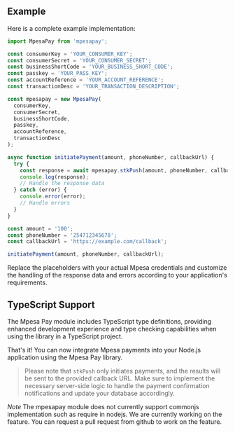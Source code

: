 ## Example

Here is a complete example implementation:

```javascript
import MpesaPay from 'mpesapay';

const consumerKey = 'YOUR_CONSUMER_KEY';
const consumerSecret = 'YOUR_CONSUMER_SECRET';
const businessShortCode = 'YOUR_BUSINESS_SHORT_CODE';
const passkey = 'YOUR_PASS_KEY';
const accountReference = 'YOUR_ACCOUNT_REFERENCE';
const transactionDesc = 'YOUR_TRANSACTION_DESCRIPTION';

const mpesapay = new MpesaPay(
  consumerKey,
  consumerSecret,
  businessShortCode,
  passkey,
  accountReference,
  transactionDesc
);

async function initiatePayment(amount, phoneNumber, callbackUrl) {
  try {
    const response = await mpesapay.stkPush(amount, phoneNumber, callbackUrl);
    console.log(response);
    // Handle the response data
  } catch (error) {
    console.error(error);
    // Handle errors
  }
}

const amount = '100';
const phoneNumber = '254712345678';
const callbackUrl = 'https://example.com/callback';

initiatePayment(amount, phoneNumber, callbackUrl);
```

Replace the placeholders with your actual Mpesa credentials and customize the handling of the response data and errors according to your application's requirements.


## TypeScript Support

The Mpesa Pay module includes TypeScript type definitions, providing enhanced development experience and type checking capabilities when using the library in a TypeScript project.


That's it! You can now integrate Mpesa payments into your Node.js application using the Mpesa Pay library.

> Please note that ```stkPush``` only initiates payments, and the results will be sent to the provided callback URL. Make sure to implement the necessary server-side logic to handle the payment confirmation notifications and update your database accordingly.

*Note* The mpesapay module does not currently support commonjs implementation such as
require in nodejs. We are currently working on the feature. You can request a pull request
from github to work on the feature.

